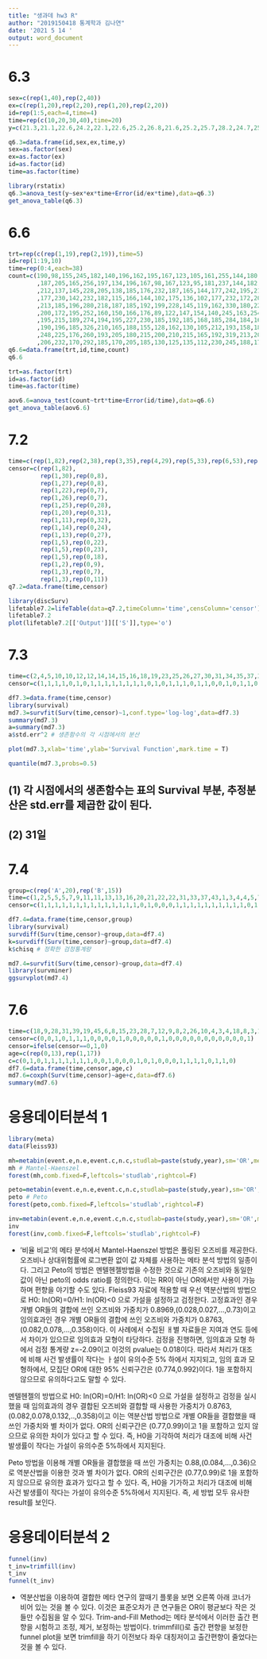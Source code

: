 ---
title: "생과데 hw3 R"
author: "2019150418 통계학과 김나연"
date: '2021 5 14 '
output: word_document
---

# 6.3
```{r}
sex=c(rep(1,40),rep(2,40))
ex=c(rep(1,20),rep(2,20),rep(1,20),rep(2,20))
id=rep(1:5,each=4,time=4)
time=rep(c(10,20,30,40),time=20)
y=c(21.3,21.1,22.6,24.2,22.1,22.6,25.2,26.8,21.6,25.2,25.7,28.2,24.7,25.7,26.2,27.9,22.6,24.1,23.8,24.5,21.1,22.1,31.3,25.2,22.6,26.2,30.5,26.2,34.1,31.9,27.9,25.9,28.2,35.6,26.5,30.2,29.2,29.6,30.5,33.1,27.3,20.1,20.1,24.1,22.6,26.5,30.4,26.8,24.2,23.6,24.2,27.2,26.7,23.7,25.2,27.5,22.3,28.2,28.1,24.7,28.9,29.5,26.3,23.7,29.2,28.5,25.9,26.2,30.2,30.1,33.2,25.2,27.6,26.5,31.0,22.6,25.6,29.3,29.9,32.9)

q6.3=data.frame(id,sex,ex,time,y)
sex=as.factor(sex)
ex=as.factor(ex)
id=as.factor(id)
time=as.factor(time)

library(rstatix)
q6.3=anova_test(y~sex*ex*time+Error(id/ex*time),data=q6.3)
get_anova_table(q6.3)

```




# 6.6
```{r}
trt=rep(c(rep(1,19),rep(2,19)),time=5)
id=rep(1:19,10)
time=rep(0:4,each=38)
count=c(190,98,155,245,182,140,196,162,195,167,123,105,161,255,144,180,126,175,227
        ,187,205,165,256,197,134,196,167,98,167,123,95,181,237,144,182,165,196,175
        ,212,137,145,228,205,138,185,176,232,187,165,144,177,242,195,218,145,155,218
        ,177,230,142,232,182,115,166,144,102,175,136,102,177,232,172,202,140,195,197
        ,213,185,196,280,218,187,185,192,199,228,145,119,162,330,180,224,173,154,245
        ,200,172,195,252,160,150,166,176,89,122,147,154,140,245,163,254,153,204,195
        ,195,215,189,274,194,195,227,230,185,192,185,168,185,284,184,165,175,164,235
        ,190,196,185,326,210,165,188,155,128,162,130,105,212,193,158,185,180,188,182
        ,248,225,176,260,193,205,180,215,200,210,215,165,192,319,213,200,140,154,257
        ,206,232,170,292,185,170,205,185,130,125,135,112,230,245,188,173,155,178,193)
q6.6=data.frame(trt,id,time,count)
q6.6

trt=as.factor(trt)
id=as.factor(id)
time=as.factor(time)

aov6.6=anova_test(count~trt*time+Error(id/time),data=q6.6)
get_anova_table(aov6.6)
```

# 7.2
```{r}
time=c(rep(1,82),rep(2,38),rep(3,35),rep(4,29),rep(5,33),rep(6,53),rep(7,51),rep(8,43),rep(9,38),rep(10,40),rep(11,27),rep(12,28),rep(13,23),rep(14,11),rep(15,10),rep(16,14))
censor=c(rep(1,82),
         rep(1,30),rep(0,8),
         rep(1,27),rep(0,8),
         rep(1,22),rep(0,7),
         rep(1,26),rep(0,7),
         rep(1,25),rep(0,28),
         rep(1,20),rep(0,31),
         rep(1,11),rep(0,32),
         rep(1,14),rep(0,24),
         rep(1,13),rep(0,27),
         rep(1,5),rep(0,22),
         rep(1,5),rep(0,23),
         rep(1,5),rep(0,18),
         rep(1,2),rep(0,9),
         rep(1,3),rep(0,7),
         rep(1,3),rep(0,11))
q7.2=data.frame(time,censor)

library(discSurv)
lifetable7.2=lifeTable(data=q7.2,timeColumn='time',censColumn='censor')
lifetable7.2
plot(lifetable7.2[['Output']][['S']],type='o')
```



# 7.3
```{r}
time=c(2,4,5,10,10,12,12,14,14,15,16,18,19,23,25,26,27,30,31,34,35,37,38,39,42,43,46,47,49,50,53,54)
censor=c(1,1,1,1,0,1,0,1,1,1,1,1,1,1,1,0,1,0,1,1,1,0,1,1,0,0,1,0,1,1,0,0)

df7.3=data.frame(time,censor)
library(survival)
md7.3=survfit(Surv(time,censor)~1,conf.type='log-log',data=df7.3)
summary(md7.3)
a=summary(md7.3)
a$std.err^2 # 생존함수의 각 시점에서의 분산

plot(md7.3,xlab='time',ylab='Survival Function',mark.time = T)

quantile(md7.3,probs=0.5)
```
## (1) 각 시점에서의 생존함수는 표의 Survival 부분, 추정분산은 std.err를 제곱한 값이 된다. 

## (2) 31일

# 7.4
```{r}
group=c(rep('A',20),rep('B',15))
time=c(1,2,5,5,5,7,9,11,11,13,13,16,20,21,22,22,31,33,37,43,1,3,4,4,5,7,7,9,9,14,17,19,27,30,41)
censor=c(1,1,1,1,1,1,1,1,1,1,1,1,1,1,0,1,0,0,0,1,1,1,1,1,1,1,1,1,1,0,1,0,0,0,0)

df7.4=data.frame(time,censor,group)
library(survival)
survdiff(Surv(time,censor)~group,data=df7.4)
k=survdiff(Surv(time,censor)~group,data=df7.4)
k$chisq # 정확한 검정통계량

md7.4=survfit(Surv(time,censor)~group,data=df7.4)
library(survminer)
ggsurvplot(md7.4)
```

# 7.6
```{r}
time=c(18,9,28,31,39,19,45,6,8,15,23,28,7,12,9,8,2,26,10,4,3,4,18,8,3,14,3,13,13,35)
censor=c(0,0,1,0,1,1,1,0,0,0,0,1,0,0,0,0,0,1,0,0,0,0,0,0,0,0,0,0,0,1)
censor=ifelse(censor==0,1,0)
age=c(rep(0,13),rep(1,17))
c=c(0,1,0,1,1,1,1,1,1,1,0,0,1,0,0,0,1,0,1,0,0,0,1,1,1,1,0,1,1,0)
df7.6=data.frame(time,censor,age,c)
md7.6=coxph(Surv(time,censor)~age+c,data=df7.6)
summary(md7.6)
```

# 응용데이터분석 1
```{r}
library(meta)
data(Fleiss93)

mh=metabin(event.e,n.e,event.c,n.c,studlab=paste(study,year),sm='OR',method='MH',data=Fleiss93)
mh # Mantel-Haenszel
forest(mh,comb.fixed=F,leftcols='studlab',rightcol=F)

peto=metabin(event.e,n.e,event.c,n.c,studlab=paste(study,year),sm='OR',method='Peto',data=Fleiss93)
peto # Peto
forest(peto,comb.fixed=F,leftcols='studlab',rightcol=F)

inv=metabin(event.e,n.e,event.c,n.c,studlab=paste(study,year),sm='OR',method='inverse',data=Fleiss93)
inv
forest(inv,comb.fixed=F,leftcols='studlab',rightcol=F)

```

- '비율 비교'의 메타 분석에서 Mantel-Haenszel 방법은 풀링된 오즈비를 제공한다. 오즈비나 상대위험률에 로그변환 없이 값 자체를 사용하는 메타 분석 방법의 일종이다. 그리고 Peto의 방법은 멘텔헨젤방법을 수정한 것으로 기존의 오즈비와 동일한 값이 아닌 peto의 odds ratio를 정의한다. 이는 RR이 아닌 OR에서만 사용이 가능하며 편향을 야기할 수도 있다. 
Fleiss93 자료에 적용할 때 우선 역분산법의 방법으로 H0: ln(OR)=0/H1: ln(OR)<0 으로 가설을 설정하고 검정한다. 고정효과인 경우 개별 OR들의 결합에 쓰인 오즈비와 가중치가 0.8969,(0.028,0.027,...,0.73)이고 임의효과인 경우 개별 OR들의 결합에 쓰인 오즈비와 가중치가 0.8763, (0.082,0.078,...,0.358)이다. 이 사례에서 수집된 ㅐ별 자료들은 지여과 연도 등에서 차이가 있으므로 임의효과 모형이 타당하다. 
검정을 진행하면, 임의효과 모형 하에서 검정 통계량 z=-2.09이고 이것의 pvalue는 0.018이다. 따라서 처리가 대조에 비해 사건 발생률이 작다는 ㅏ설이 유의수준 5% 하에서 지지되고, 임의 효과 모형하에서, 모집단 OR에 대한 95% 신뢰구간은 (0.774,0.992)이다. 1을 포함하지 않으므로 유의하다고도 말할 수 있다. 

멘텔헨젤의 방법으로 H0: ln(OR)=0/H1: ln(OR)<0 으로 가설을 설정하고 검정을 실시했을 때 임의효과의 경우 결합된 오즈비와 결합할 때 사용한 가중치가 0.8763, (0.082,0.078,0.132,..,0.358)이고 이는 역분산법 방법으로 개별 OR들을 결합했을 때 쓰인 가중치와 별 차이가 없다. OR의 신뢰구간은 (0.77,0.99)이고 1을 포함하고 있지 않으므로 유의한 차이가 있다고 할 수 있다. 즉, H0을 기각하여 처리가 대조에 비해 사건 발생률이 작다는 가설이 유의수준 5%하에서 지지된다. 

Peto 방법을 이용해 개별 OR들을 결합했을 때 쓰인 가중치는 0.88,(0.084,...,0.36)으로 역분산법을 이용한 것과 별 차이가 없다. OR의 신뢰구간은 (0.77,0.99)로 1을 포함하지 않으므로 유의한 효과가 있다고 할 수 있다. 즉, H0을 기가하고 처리가 대조에 비해 사건 발생률이 작다는 가설이 유의수준 5%하에서 지지된다. 즉, 세 방법 모두 유사한 result를 보인다.  

# 응용데이터분석 2
```{r}
funnel(inv)
t_inv=trimfill(inv)
t_inv
funnel(t_inv)
```
- 역분산법을 이용하여 결합한 메타 연구의 깔때기 플롯을 보면 오른쪽 아래 코너가 비어 있는 것을 볼 수 있다. 이것은 표준오차가 큰 연구들은 OR이 평균보다 작은 것들만 수집됨을 알 수 있다. Trim-and-Fill Method는 메타 분석에서 이러한 출간 편향을 시험하고 조정, 제거, 보정하는 방법이다. trimmfill()로 출간 편향을 보정한 funnel plot을 보면 trimfill을 하기 이전보다 좌우 대칭저이고 출간편향이 줄었다는 것을 볼 수 있다. 